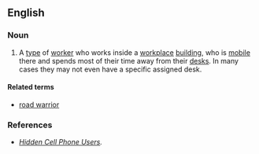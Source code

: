 ==English==

===Noun===
{{en-noun|head=[[corridor]] [[warrior]]}}

# {{context|slang|business|lang=en}} A [[type]] of [[worker]] who works inside a [[workplace]] [[building]], who is [[mobile]] there and spends most of their time away from their [[desk]]s. In many cases they may not even have a specific assigned desk.

====Related terms====
* [[road warrior]]

===References===
* ''[http://www.voicecon.com/enews/2007/07/24/issue-183-hidden-cellphone-users/ Hidden Cell Phone Users].''